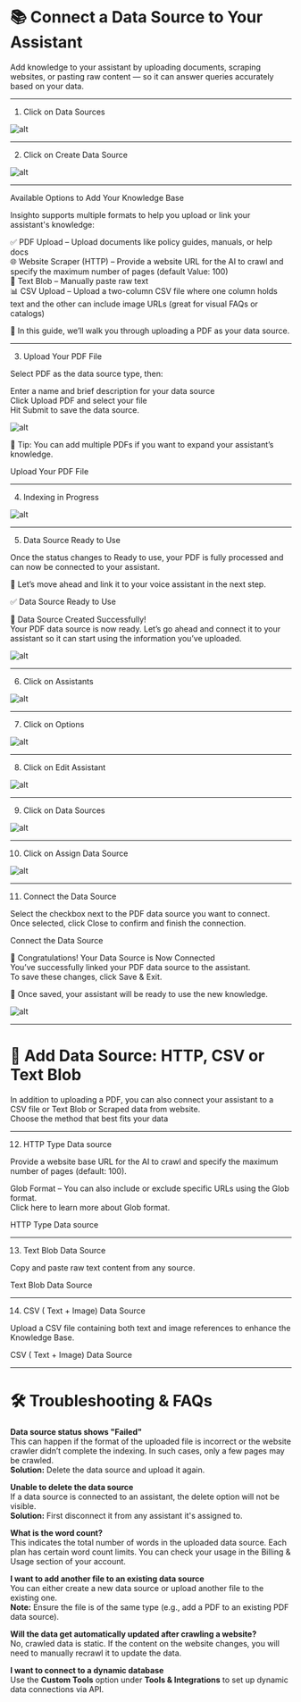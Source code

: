 # 📚 Connect a Data Source to Your Assistant

Add knowledge to your assistant by uploading documents, scraping websites, or pasting raw content — so it can answer queries accurately based on your data.

---

   1. Click on Data Sources

![alt](images/data/1.png)

---

   2. Click on Create Data Source

![alt](images/data/2.png)

---

   Available Options to Add Your Knowledge Base

Insighto supports multiple formats to help you upload or link your assistant's knowledge:

✅ PDF Upload – Upload documents like policy guides, manuals, or help docs  
🌐 Website Scraper (HTTP) – Provide a website URL for the AI to crawl and specify the maximum number of pages (default Value: 100)  
📝 Text Blob – Manually paste raw text  
📊 CSV Upload – Upload a two-column CSV file where one column holds text and the other can include image URLs (great for visual FAQs or catalogs)

📌 In this guide, we’ll walk you through uploading a PDF as your data source.

---

   3.  Upload Your PDF File

Select PDF as the data source type, then:

Enter a name and brief description for your data source  
Click Upload PDF and select your file  
Hit Submit to save the data source.

![alt](images/data/3.png)

📎 Tip: You can add multiple PDFs if you want to expand your assistant’s knowledge.

Upload Your PDF File

---

   4. Indexing in Progress 

![alt](images/data/4.png)

---

   5. Data Source Ready to Use

Once the status changes to Ready to use, your PDF is fully processed and can now be connected to your assistant.

🚀 Let’s move ahead and link it to your voice assistant in the next step.

✅ Data Source Ready to Use

🎉 Data Source Created Successfully!  
Your PDF data source is now ready. Let’s go ahead and connect it to your assistant so it can start using the information you’ve uploaded.

![alt](images/data/5.png)

---

   6. Click on Assistants

![alt](images/data/6.png)

---

   7. Click on Options

![alt](images/data/7.png)

---

   8. Click on Edit Assistant

![alt](images/data/8.png)

---

   9. Click on Data Sources

![alt](images/data/9.png)

---

   10. Click on Assign Data Source

![alt](images/data/10.png)

---

   11. Connect the Data Source

Select the checkbox next to the PDF data source you want to connect.  
Once selected, click Close to confirm and finish the connection.

Connect the Data Source

🎉 Congratulations! Your Data Source is Now Connected  
You’ve successfully linked your PDF data source to the assistant.  
To save these changes, click Save & Exit.

🔗 Once saved, your assistant will be ready to use the new knowledge.

![alt](images/data/11.png)

---

# 📂 Add Data Source: HTTP, CSV or Text Blob  
 

In addition to uploading a PDF, you can also connect your assistant to a CSV file or Text Blob or Scraped data from website.  
Choose the method that best fits your data

---

   12. HTTP Type Data source

Provide a website base URL for the AI to crawl and specify the maximum number of pages (default: 100).

Glob Format – You can also include or exclude specific URLs using the Glob format.  
Click here to learn more about Glob format.

HTTP Type Data source

---

   13. Text Blob Data Source

Copy and paste raw text content from any source.

Text Blob Data Source

---

   14. CSV ( Text + Image) Data Source

Upload a CSV file containing both text and image references to enhance the Knowledge Base.

CSV ( Text + Image) Data Source

---

# 🛠️ Troubleshooting & FAQs  
 

**Data source status shows "Failed"**  
This can happen if the format of the uploaded file is incorrect or the website crawler didn’t complete the indexing. In such cases, only a few pages may be crawled.  
**Solution:** Delete the data source and upload it again.

**Unable to delete the data source**  
If a data source is connected to an assistant, the delete option will not be visible.  
**Solution:** First disconnect it from any assistant it's assigned to.

**What is the word count?**  
This indicates the total number of words in the uploaded data source. Each plan has certain word count limits. You can check your usage in the Billing & Usage section of your account.

**I want to add another file to an existing data source**  
You can either create a new data source or upload another file to the existing one.  
**Note:** Ensure the file is of the same type (e.g., add a PDF to an existing PDF data source).

**Will the data get automatically updated after crawling a website?**  
No, crawled data is static. If the content on the website changes, you will need to manually recrawl it to update the data.

**I want to connect to a dynamic database**  
Use the **Custom Tools** option under **Tools & Integrations** to set up dynamic data connections via API.
